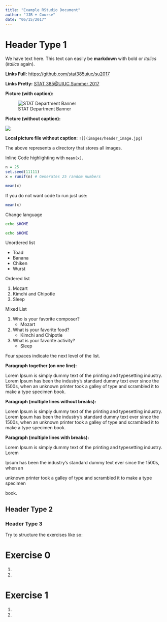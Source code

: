```yaml
---
title: "Example RStudio Document"
author: "JJB + Course"
date: "06/15/2017"
---
```


# Header Type 1

We have text here. This text can easily be **markdown** 
with bold or _italics_ (*italics* again).

**Links Full:** <https://github.com/stat385uiuc/su2017>

**Links Pretty:** [STAT 385@UIUC Summer 2017](https://github.com/stat385uiuc/su2017)


**Picture (with caption):**

![STAT Department Banner](http://www.stat.illinois.edu/images/header_image.jpg)


**Picture (without caption):**

![](https://www.graeters.com/media/catalog/product/cache/1/image/9df78eab33525d08d6e5fb8d27136e95/b/l/blackraspberrycc-1.jpg)

**Local picture file without caption:**  `![](images/header_image.jpg)`

The above represents a directory that stores all images.

Inline Code highlighting with `mean(x)`. 

```r
n = 25
set.seed(11111)
x = runif(n) # Generates 25 random numbers

mean(x)
```

If you do not want code to run just use:

```r
mean(x)
```

Change language

```bash
echo $HOME
```

```bash
echo $HOME
```


Unordered list

- Toad
- Banana
- Chiken
- Wurst

Ordered list

1. Mozart
1. Kimchi and Chipotle
1. Sleep

Mixed List


1. Who is your favorite composer?
    - Mozart
1. What is your favorite food?
    - Kimchi and Chipotle
1. What is your favorite activity? 
    - Sleep

Four spaces indicate the next level of the list.

**Paragraph together (on one line):**

Lorem Ipsum is simply dummy text of the printing and typesetting industry. Lorem Ipsum has been the industry's standard dummy text ever since the 1500s, when an unknown printer took a galley of type and scrambled it to make a type specimen book. 

**Paragraph (multiple lines without breaks):**

Lorem Ipsum is simply dummy text of the printing and typesetting industry. Lorem
Ipsum has been the industry's standard dummy text ever since the 1500s, when an
unknown printer took a galley of type and scrambled it to make a type specimen
book.


**Paragraph (multiple lines with breaks):**

Lorem Ipsum is simply dummy text of the printing and typesetting industry. Lorem

Ipsum has been the industry's standard dummy text ever since the 1500s, when an

unknown printer took a galley of type and scrambled it to make a type specimen

book.


## Header Type 2

### Header Type 3

Try to structure the exercises like so:

# Exercise 0

1.
1.

# Exercise 1

1.
2.
